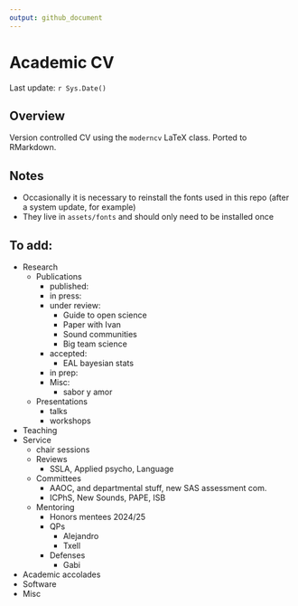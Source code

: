 ```yaml
---
output: github_document
---
```


# Academic CV

Last update: `r Sys.Date()`

## Overview

Version controlled CV using the `moderncv` LaTeX class. 
Ported to RMarkdown. 

## Notes

- Occasionally it is necessary to reinstall the fonts used in this repo (after a system update, for example)
- They live in `assets/fonts` and should only need to be installed once 

## To add:

- Research
  - Publications
    - published: 
    - in press: 
    - under review: 
      - Guide to open science
      - Paper with Ivan 
      - Sound communities
      - Big team science
    - accepted: 
      - EAL bayesian stats
    - in prep: 
    - Misc:
      - sabor y amor
  - Presentations
    - talks
    - workshops
- Teaching
- Service
  - chair sessions
  - Reviews
    - SSLA, Applied psycho, Language
  - Committees
    - AAOC, and departmental stuff, new SAS assessment com.
    - ICPhS, New Sounds, PAPE, ISB
  - Mentoring
    - Honors mentees 2024/25
    - QPs
      - Alejandro
      - Txell
    - Defenses
      - Gabi
- Academic accolades
- Software
- Misc

